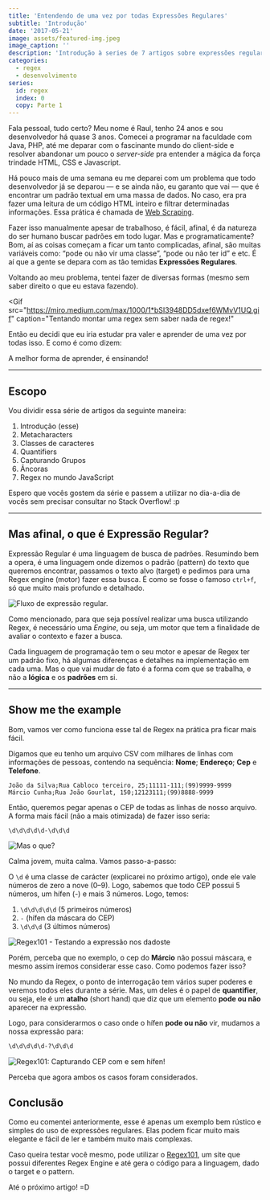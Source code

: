 ```yaml
---
title: 'Entendendo de uma vez por todas Expressões Regulares'
subtitle: 'Introdução'
date: '2017-05-21'
image: assets/featured-img.jpeg
image_caption: ''
description: 'Introdução à series de 7 artigos sobre expressões regulares e uma visão geral do que são expressões regulares.'
categories:
  - regex
  - desenvolvimento
series:
  id: regex
  index: 0
  copy: Parte 1
---
```


Fala pessoal, tudo certo? Meu nome é Raul, tenho 24 anos e sou desenvolvedor há quase 3 anos. Comecei a programar na faculdade com Java, PHP, até me deparar com o fascinante mundo do client-side e resolver abandonar um pouco o _server-side_ pra entender a mágica da força trindade HTML, CSS e Javascript.

Há pouco mais de uma semana eu me deparei com um problema que todo desenvolvedor já se deparou — e se ainda não, eu garanto que vai — que é encontrar um padrão textual em uma massa de dados. No caso, era pra fazer uma leitura de um código HTML inteiro e filtrar determinadas informações. Essa prática é chamada de [Web Scraping](https://en.wikipedia.org/wiki/Web_scraping).

Fazer isso manualmente apesar de trabalhoso, é fácil, afinal, é da natureza do ser humano buscar padrões em todo lugar. Mas e programaticamente? Bom, aí as coisas começam a ficar um tanto complicadas, afinal, são muitas variáveis como: “pode ou não vir uma classe”, “pode ou não ter id” e etc. É aí que a gente se depara com as tão temidas **Expressões Regulares**.

Voltando ao meu problema, tentei fazer de diversas formas (mesmo sem saber direito o que eu estava fazendo).

<Gif
  src="https://miro.medium.com/max/1000/1*bSI3948DD5dxef6WMvV1UQ.gif"
  caption="Tentando montar uma regex sem saber nada de regex!"
></Gif>

Então eu decidi que eu iria estudar pra valer e aprender de uma vez por todas isso. E como é como dizem:

<BigQuote>A melhor forma de aprender, é ensinando!</BigQuote>

---

## Escopo

Vou dividir essa série de artigos da seguinte maneira:

<!-- TODO: Replace with the incoming blog url -->

1. Introdução (esse)
1. Metacharacters
1. Classes de caracteres
1. Quantifiers
1. Capturando Grupos
1. Âncoras
1. Regex no mundo JavaScript

Espero que vocês gostem da série e passem a utilizar no dia-a-dia de vocês sem precisar consultar no Stack Overflow! :p

---

## Mas afinal, o que é Expressão Regular?

Expressão Regular é uma linguagem de busca de padrões. Resumindo bem a opera, é uma linguagem onde dizemos o padrão (pattern) do texto que queremos encontrar, passamos o texto alvo (target) e pedimos para uma Regex engine (motor) fazer essa busca. É como se fosse o famoso `ctrl+f`, só que muito mais profundo e detalhado.

![Fluxo de expressão regular.](./assets/regex-flow.png)

Como mencionado, para que seja possível realizar uma busca utilizando Regex, é necessário uma _Engine_, ou seja, um motor que tem a finalidade de avaliar o contexto e fazer a busca.

Cada linguagem de programação tem o seu motor e apesar de Regex ter um padrão fixo, há algumas diferenças e detalhes na implementação em cada uma. Mas o que vai mudar de fato é a forma com que se trabalha, e não a **lógica** e os **padrões** em si.

---

## Show me the example

Bom, vamos ver como funciona esse tal de Regex na prática pra ficar mais fácil.

Digamos que eu tenho um arquivo CSV com milhares de linhas com informações de pessoas, contendo na sequência: **Nome**; **Endereço**; **Cep** e **Telefone**.

```csv
João da Silva;Rua Cabloco terceiro, 25;11111-111;(99)9999-9999
Márcio Cunha;Rua João Gourlat, 150;12123111;(99)8888-9999
```

Então, queremos pegar apenas o CEP de todas as linhas de nosso arquivo. A forma mais fácil (não a mais otimizada) de fazer isso seria:

```txt
\d\d\d\d\d-\d\d\d
```

![Mas o que?](./assets/wtf.jpeg)

Calma jovem, muita calma. Vamos passo-a-passo:

O `\d` é uma classe de carácter (explicarei no próximo artigo), onde ele vale números de zero a nove (0–9). Logo, sabemos que todo CEP possui 5 números, um hífen (-) e mais 3 números. Logo, temos:

1. `\d\d\d\d\d` (5 primeiros números)
1. `-` (hífen da máscara do CEP)
1. `\d\d\d` (3 últimos números)

![Regex101 - Testando a expressão nos dadoste](./assets/test-regex-1.png)

Porém, perceba que no exemplo, o cep do **Márcio** não possui máscara, e mesmo assim iremos considerar esse caso. Como podemos fazer isso?

No mundo da Regex, o ponto de interrogação tem vários super poderes e veremos todos eles durante a série. Mas, um deles é o papel de **quantifier**, ou seja, ele é um **atalho** (short hand) que diz que um elemento **pode ou não** aparecer na expressão.

Logo, para considerarmos o caso onde o hífen **pode ou não** vir, mudamos a nossa expressão para:

```txt
\d\d\d\d\d-?\d\d\d
```

![Regex101: Capturando CEP com e sem hífen!](./assets/test-regex-2.png)

Perceba que agora ambos os casos foram considerados.

## Conclusão

Como eu comentei anteriormente, esse é apenas um exemplo bem rústico e simples do uso de expressões regulares. Elas podem ficar muito mais elegante e fácil de ler e também muito mais complexas.

Caso queira testar você mesmo, pode utilizar o [Regex101](https://regex101.com/), um site que possui diferentes Regex Engine e até gera o código para a linguagem, dado o target e o pattern.

Até o próximo artigo! =D
